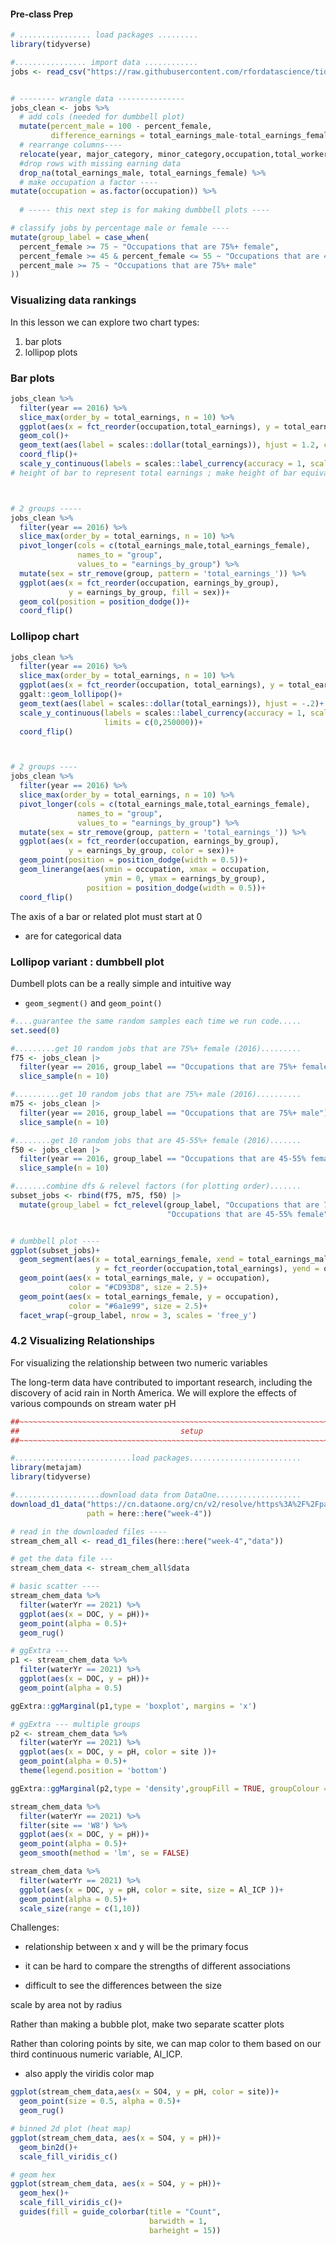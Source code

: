 #### Pre-class Prep

```r
# ................ load packages .........
library(tidyverse)

#................ import data ............
jobs <- read_csv("https://raw.githubusercontent.com/rfordatascience/tidytuesday/master/data/2019/2019-03-05/jobs_gender.csv")


# -------- wrangle data ---------------
jobs_clean <- jobs %>% 
  # add cols (needed for dumbbell plot)
  mutate(percent_male = 100 - percent_female,
         difference_earnings = total_earnings_male-total_earnings_female) %>% 
  # rearrange columns----
  relocate(year, major_category, minor_category,occupation,total_workers,workers_male,workers_female, percent_male, percent_female, total_earnings, total_earnings_male, total_earnings_female, difference_earnings, wage_percent_of_male) %>% 
  #drop rows with missing earning data 
  drop_na(total_earnings_male, total_earnings_female) %>% 
  # make occupation a factor ---- 
mutate(occupation = as.factor(occupation)) %>% 
  
  # ----- this next step is for making dumbbell plots ----

# classify jobs by percentage male or female ----
mutate(group_label = case_when(
  percent_female >= 75 ~ "Occupations that are 75%+ female",
  percent_female >= 45 & percent_female <= 55 ~ "Occupations that are 45-55% female",
  percent_male >= 75 ~ "Occupations that are 75%+ male"
))


```

### Visualizing data rankings

In this lesson we can explore two chart types:

1.  bar plots
2.  lollipop plots

### Bar plots

```r
jobs_clean %>% 
  filter(year == 2016) %>% 
  slice_max(order_by = total_earnings, n = 10) %>% 
  ggplot(aes(x = fct_reorder(occupation,total_earnings), y = total_earnings))+
  geom_col()+
  geom_text(aes(label = scales::dollar(total_earnings)), hjust = 1.2, color = 'white')+
  coord_flip()+
  scale_y_continuous(labels = scales::label_currency(accuracy = 1, scale = 0.001, suffix = 'k'))
# height of bar to represent total earnings ; make height of bar equivalent to total_earnings column



# 2 groups -----
jobs_clean %>% 
  filter(year == 2016) %>% 
  slice_max(order_by = total_earnings, n = 10) %>% 
  pivot_longer(cols = c(total_earnings_male,total_earnings_female),
               names_to = "group",
               values_to = "earnings_by_group") %>% 
  mutate(sex = str_remove(group, pattern = 'total_earnings_')) %>% 
  ggplot(aes(x = fct_reorder(occupation, earnings_by_group), 
             y = earnings_by_group, fill = sex))+
  geom_col(position = position_dodge())+
  coord_flip()
```

### Lollipop chart

```r
jobs_clean %>% 
  filter(year == 2016) %>% 
  slice_max(order_by = total_earnings, n = 10) %>% 
  ggplot(aes(x = fct_reorder(occupation, total_earnings), y = total_earnings))+
  ggalt::geom_lollipop()+
  geom_text(aes(label = scales::dollar(total_earnings)), hjust = -.2)+
  scale_y_continuous(labels = scales::label_currency(accuracy = 1, scale = 0.001, suffix = 'k'),
                     limits = c(0,250000))+
  coord_flip()



# 2 groups ---- 
jobs_clean %>% 
  filter(year == 2016) %>% 
  slice_max(order_by = total_earnings, n = 10) %>% 
  pivot_longer(cols = c(total_earnings_male,total_earnings_female),
               names_to = "group",
               values_to = "earnings_by_group") %>% 
  mutate(sex = str_remove(group, pattern = 'total_earnings_')) %>% 
  ggplot(aes(x = fct_reorder(occupation, earnings_by_group), 
             y = earnings_by_group, color = sex))+
  geom_point(position = position_dodge(width = 0.5))+
  geom_linerange(aes(xmin = occupation, xmax = occupation,
                     ymin = 0, ymax = earnings_by_group),
                 position = position_dodge(width = 0.5))+
  coord_flip()
```

The axis of a bar or related plot must start at 0

-   are for categorical data

### Lollipop variant : dumbbell plot

Dumbell plots can be a really simple and intuitive way

-   `geom_segment()` and `geom_point()`

```r
#....guarantee the same random samples each time we run code.....
set.seed(0)

#.........get 10 random jobs that are 75%+ female (2016).........
f75 <- jobs_clean |> 
  filter(year == 2016, group_label == "Occupations that are 75%+ female") |> 
  slice_sample(n = 10)

#..........get 10 random jobs that are 75%+ male (2016)..........
m75 <- jobs_clean |> 
  filter(year == 2016, group_label == "Occupations that are 75%+ male") |> 
  slice_sample(n = 10)

#........get 10 random jobs that are 45-55%+ female (2016).......
f50 <- jobs_clean |> 
  filter(year == 2016, group_label == "Occupations that are 45-55% female") |> 
  slice_sample(n = 10)

#.......combine dfs & relevel factors (for plotting order).......
subset_jobs <- rbind(f75, m75, f50) |> 
  mutate(group_label = fct_relevel(group_label, "Occupations that are 75%+ female", 
                                   "Occupations that are 45-55% female", "Occupations that are 75%+ male")) 


# dumbbell plot ----
ggplot(subset_jobs)+
  geom_segment(aes(x = total_earnings_female, xend = total_earnings_male,
                   y = fct_reorder(occupation,total_earnings), yend = occupation))+
  geom_point(aes(x = total_earnings_male, y = occupation),
             color = "#CD93D8", size = 2.5)+
  geom_point(aes(x = total_earnings_female, y = occupation),
             color = "#6a1e99", size = 2.5)+
  facet_wrap(~group_label, nrow = 3, scales = 'free_y')

```

### 4.2 Visualizing Relationships

For visualizing the relationship between two numeric variables

The long-term data have contributed to important research, including the discovery of acid rain in North America. We will explore the effects of various compounds on stream water pH

```r
##~~~~~~~~~~~~~~~~~~~~~~~~~~~~~~~~~~~~~~~~~~~~~~~~~~~~~~~~~~~~~~~~~~~~~~~~~~~~~~
##                                    setup                                 ----
##~~~~~~~~~~~~~~~~~~~~~~~~~~~~~~~~~~~~~~~~~~~~~~~~~~~~~~~~~~~~~~~~~~~~~~~~~~~~~~

#..........................load packages.........................
library(metajam) 
library(tidyverse)

#...................download data from DataOne...................
download_d1_data("https://cn.dataone.org/cn/v2/resolve/https%3A%2F%2Fpasta.lternet.edu%2Fpackage%2Fdata%2Feml%2Fknb-lter-hbr%2F208%2F9%2F3b3cf7ea447cb875d7c7d68ebdfd24c7",
                 path = here::here("week-4")) 

# read in the downloaded files ----
stream_chem_all <- read_d1_files(here::here("week-4","data"))

# get the data file ---
stream_chem_data <- stream_chem_all$data
```

```r
# basic scatter ----
stream_chem_data %>% 
  filter(waterYr == 2021) %>% 
  ggplot(aes(x = DOC, y = pH))+
  geom_point(alpha = 0.5)+
  geom_rug()

# ggExtra ---
p1 <- stream_chem_data %>% 
  filter(waterYr == 2021) %>% 
  ggplot(aes(x = DOC, y = pH))+
  geom_point(alpha = 0.5)

ggExtra::ggMarginal(p1,type = 'boxplot', margins = 'x')

# ggExtra --- multiple groups 
p2 <- stream_chem_data %>% 
  filter(waterYr == 2021) %>% 
  ggplot(aes(x = DOC, y = pH, color = site ))+
  geom_point(alpha = 0.5)+
  theme(legend.position = 'bottom')

ggExtra::ggMarginal(p2,type = 'density',groupFill = TRUE, groupColour = TRUE)
```

```r
stream_chem_data %>% 
  filter(waterYr == 2021) %>% 
  filter(site == 'W8') %>% 
  ggplot(aes(x = DOC, y = pH))+
  geom_point(alpha = 0.5)+
  geom_smooth(method = 'lm', se = FALSE)
```

```r
stream_chem_data %>% 
  filter(waterYr == 2021) %>% 
  ggplot(aes(x = DOC, y = pH, color = site, size = Al_ICP ))+
  geom_point(alpha = 0.5)+
  scale_size(range = c(1,10))
```

Challenges:

-   relationship between x and y will be the primary focus

-   it can be hard to compare the strengths of different associations

-   difficult to see the differences between the size

scale by area not by radius

Rather than making a bubble plot, make two separate scatter plots

Rather than coloring points by site, we can map color to them based on our third continuous numeric variable, Al_ICP.

-   also apply the viridis color map

```r
ggplot(stream_chem_data,aes(x = SO4, y = pH, color = site))+
  geom_point(size = 0.5, alpha = 0.5)+
  geom_rug()
```

```r
# binned 2d plot (heat map)
ggplot(stream_chem_data, aes(x = SO4, y = pH))+
  geom_bin2d()+
  scale_fill_viridis_c()

# geom hex
ggplot(stream_chem_data, aes(x = SO4, y = pH))+
  geom_hex()+
  scale_fill_viridis_c()+
  guides(fill = guide_colorbar(title = "Count",
                               barwidth = 1,
                               barheight = 15))
```
